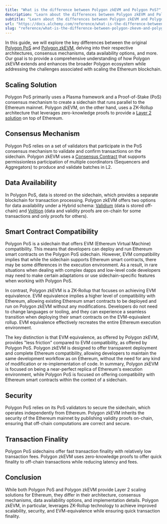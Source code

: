 ```yaml
---
title: "What is the difference between Polygon zkEVM and Polygon PoS?"
description: "Learn about the differences between Polygon zkEVM and Polygon"
subtitle: "Learn about the differences between Polygon zkEVM and Polygon"
url: "https://docs.alchemy.com/reference/what-is-the-difference-between-polygon-zkevm-and-polygon"
slug: "reference/what-is-the-difference-between-polygon-zkevm-and-polygon"
---
```


In this guide, we will explore the key differences between the original [Polygon PoS](https://polygon.technology/) and [Polygon zkEVM](https://wiki.polygon.technology/docs/zkEVM/introduction/), delving into their respective architectures, consensus mechanisms, data availability options, and more. Our goal is to provide a comprehensive understanding of how Polygon zkEVM extends and enhances the broader Polygon ecosystem while addressing the challenges associated with scaling the Ethereum blockchain.

## Scaling Solution

Polygon PoS primarily uses a Plasma framework and a Proof-of-Stake (PoS) consensus mechanism to create a sidechain that runs parallel to the Ethereum mainnet. Polygon zkEVM, on the other hand, uses a ZK-Rollup architecture that leverages zero-knowledge proofs to provide a [Layer 2 solution](https://www.alchemy.com/overviews/sidechains-vs-layer2s) on top of Ethereum.

## Consensus Mechanism

Polygon PoS relies on a set of validators that participate in the PoS consensus mechanism to validate and confirm transactions on the sidechain. Polygon zkEVM uses a [Consensus Contract](https://wiki.polygon.technology/docs/zkEVM/architecture) that supports permissionless participation of multiple coordinators (Sequencers and Aggregators) to produce and validate batches in L2.

## Data Availability

In Polygon PoS, data is stored on the sidechain, which provides a separate blockchain for transaction processing. Polygon zkEVM offers two options for data availability under a Hybrid schema: [Validium](https://wiki.polygon.technology/docs/zkEVM/architecture#on-chain-data-availability) (data is stored off-chain) and [Volition](https://wiki.polygon.technology/docs/zkEVM/architecture#on-chain-data-availability) (data and validity proofs are on-chain for some transactions and only proofs for others).

## Smart Contract Compatibility

Polygon PoS is a sidechain that offers EVM (Ethereum Virtual Machine) compatibility. This means that developers can deploy and run Ethereum smart contracts on the Polygon PoS sidechain. However, EVM compatibility implies that while the sidechain supports Ethereum smart contracts, there may be some differences in the execution environment. As a result, in rare situations when dealing with complex dapps and low-level code developers may need to make certain adaptations or use sidechain-specific features when working with Polygon PoS.

In contrast, Polygon zkEVM is a ZK-Rollup that focuses on achieving EVM equivalence. EVM equivalence implies a higher level of compatibility with Ethereum, allowing existing Ethereum smart contracts to be deployed and run on Polygon zkEVM without any modifications. Developers do not need to change languages or tooling, and they can experience a seamless transition when deploying their smart contracts on the EVM-equivalent rollup. EVM equivalence effectively recreates the entire Ethereum execution environment.

The key distinction is that EVM equivalence, as offered by Polygon zkEVM, provides "less friction" compared to EVM compatibility, as offered by Polygon PoS. Polygon zkEVM is designed to offer transparent deployment and complete Ethereum compatibility, allowing developers to maintain the same development workflow as on Ethereum, without the need for any kind of modification or re-implementation of code. In summary, Polygon zkEVM is focused on being a near-perfect replica of Ethereum's execution environment, while Polygon PoS is focused on offering compatibility with Ethereum smart contracts within the context of a sidechain.

## Security

Polygon PoS relies on its PoS validators to secure the sidechain, which operates independently from Ethereum. Polygon zkEVM inherits the security of the Ethereum mainnet by publishing validity proofs on-chain, ensuring that off-chain computations are correct and secure.

## Transaction Finality

Polygon PoS sidechains offer fast transaction finality with relatively low transaction fees. Polygon zkEVM uses zero-knowledge proofs to offer quick finality to off-chain transactions while reducing latency and fees.

## Conclusion

While both Polygon PoS and Polygon zkEVM provide Layer 2 scaling solutions for Ethereum, they differ in their architecture, consensus mechanisms, data availability options, and implementation details. Polygon zkEVM, in particular, leverages ZK-Rollup technology to achieve improved scalability, security, and EVM-equivalence while ensuring quick transaction finality.
